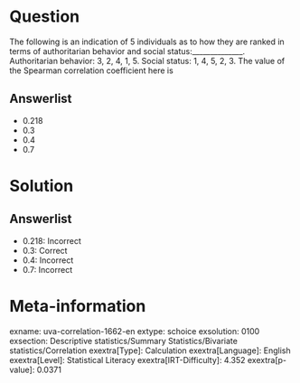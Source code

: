 Question
========

The following is an indication of 5 individuals as to how they are ranked in terms of authoritarian behavior and social status:______________. Authoritarian behavior: 3, 2, 4, 1, 5. Social status: 1, 4, 5, 2, 3. The value of the Spearman correlation coefficient here is

Answerlist
----------

* 0.218
* 0.3
* 0.4
* 0.7

Solution
========

Answerlist
----------

* 0.218: Incorrect
* 0.3: Correct
* 0.4: Incorrect
* 0.7: Incorrect

Meta-information
================
exname: uva-correlation-1662-en
extype: schoice
exsolution: 0100
exsection: Descriptive statistics/Summary Statistics/Bivariate statistics/Correlation
exextra[Type]: Calculation
exextra[Language]: English
exextra[Level]: Statistical Literacy
exextra[IRT-Difficulty]: 4.352
exextra[p-value]: 0.0371
